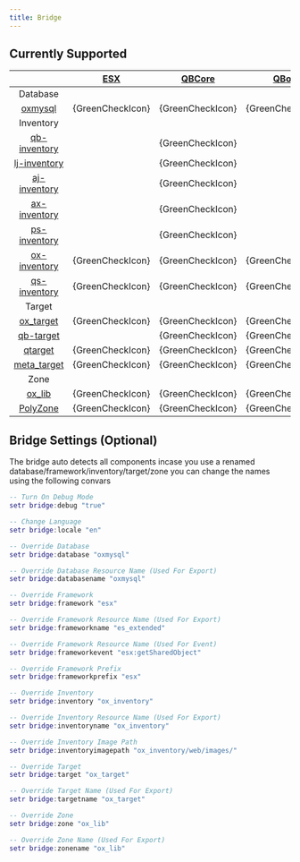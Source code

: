 ```yaml
---
title: Bridge
---
```



## Currently Supported

|  |[ESX](https://github.com/overextended/oxmysql)| [QBCore](https://github.com/qbcore-framework) | [QBox](https://github.com/Qbox-project) | [vRP](https://github.com/vRP-Official-Developers/dunko_vrp) | [NDCore](https://github.com/ND-Framework/ND_Core)
| :-: | :-: | :-: | :-: | :-: | :-: |
| Database | | | | {RedCrossIcon} |{RedCrossIcon} |
|[oxmysql](https://github.com/overextended/oxmysql)| {GreenCheckIcon} | {GreenCheckIcon} | {GreenCheckIcon} |
| Inventory | | | | {RedCrossIcon} |{RedCrossIcon} |
| [qb-inventory](https://github.com/qbcore-framework/qb-inventory) | | {GreenCheckIcon} |
| [lj-inventory](https://github.com/loljoshie/lj-inventory) | | {GreenCheckIcon} |
| [aj-inventory](https://github.com/ihyajb/aj-inventory) | | {GreenCheckIcon} |
| [ax-inventory](https://github.com/renzuzu/ax-inventory) | | {GreenCheckIcon} |
| [ps-inventory](https://github.com/Project-Sloth/ps-inventory) | | {GreenCheckIcon} |
| [ox-inventory](https://github.com/overextended/ox_inventory) | {GreenCheckIcon} | {GreenCheckIcon} | {GreenCheckIcon} |
| [qs-inventory](https://buy.quasar-store.com/category/2395209) | {GreenCheckIcon} | {GreenCheckIcon} | {GreenCheckIcon} |
| Target | | | | {RedCrossIcon} |{RedCrossIcon} |
|[ox_target](https://github.com/overextended/ox_target)| {GreenCheckIcon} | {GreenCheckIcon} | {GreenCheckIcon} |
|[qb-target](https://github.com/qbcore-framework/qb-target)| | {GreenCheckIcon} | {GreenCheckIcon} |
|[qtarget](https://github.com/overextended/qtarget)| {GreenCheckIcon} | {GreenCheckIcon} | {GreenCheckIcon} |
|[meta_target](https://github.com/meta-hub/meta_target)| {GreenCheckIcon} | {GreenCheckIcon} | {GreenCheckIcon} |
| Zone | | | | {RedCrossIcon} |{RedCrossIcon} | | {GreenCheckIcon} |
|[ox_lib](https://github.com/overextended/ox_lib)| {GreenCheckIcon} | {GreenCheckIcon} | {GreenCheckIcon} |
|[PolyZone](https://github.com/mkafrin/PolyZone)| {GreenCheckIcon} | {GreenCheckIcon} | {GreenCheckIcon} |


## Bridge Settings (Optional)

The bridge auto detects all components incase you use a renamed database/framework/inventory/target/zone you can change the names using the following convars

```lua
-- Turn On Debug Mode
setr bridge:debug "true"

-- Change Language
setr bridge:locale "en"

-- Override Database
setr bridge:database "oxmysql"

-- Override Database Resource Name (Used For Export)
setr bridge:databasename "oxmysql"

-- Override Framework
setr bridge:framework "esx"

-- Override Framework Resource Name (Used For Export)
setr bridge:frameworkname "es_extended"

-- Override Framework Resource Name (Used For Event)
setr bridge:frameworkevent "esx:getSharedObject"

-- Override Framework Prefix
setr bridge:frameworkprefix "esx"

-- Override Inventory
setr bridge:inventory "ox_inventory"

-- Override Inventory Resource Name (Used For Export)
setr bridge:inventoryname "ox_inventory"

-- Override Inventory Image Path
setr bridge:inventoryimagepath "ox_inventory/web/images/"

-- Override Target 
setr bridge:target "ox_target"

-- Override Target Name (Used For Export)
setr bridge:targetname "ox_target"

-- Override Zone 
setr bridge:zone "ox_lib"

-- Override Zone Name (Used For Export)
setr bridge:zonename "ox_lib"
```